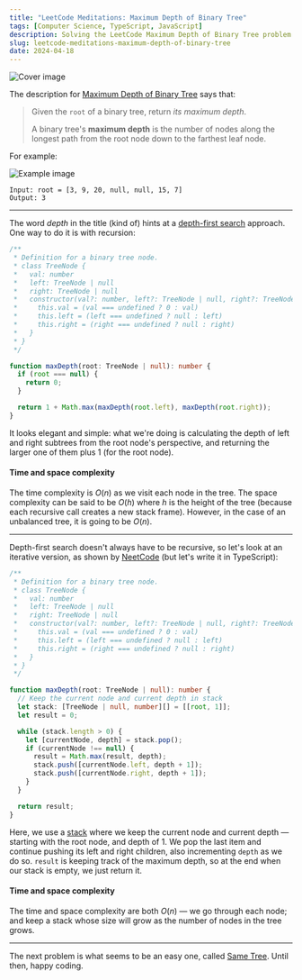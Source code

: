 ```yaml
---
title: "LeetCode Meditations: Maximum Depth of Binary Tree"
tags: [Computer Science, TypeScript, JavaScript]
description: Solving the LeetCode Maximum Depth of Binary Tree problem.
slug: leetcode-meditations-maximum-depth-of-binary-tree
date: 2024-04-18
---
```


![Cover image](/blog/post-images/2024-04-18/33-lm.png)

The description for [Maximum Depth of Binary Tree](https://leetcode.com/problems/maximum-depth-of-binary-tree) says that:

> Given the `root` of a binary tree, return _its maximum depth_.
>
> A binary tree's **maximum depth** is the number of nodes along the longest path from the root node down to the farthest leaf node.

For example:

![Example image](https://assets.leetcode.com/uploads/2020/11/26/tmp-tree.jpg)

```
Input: root = [3, 9, 20, null, null, 15, 7]
Output: 3
```

---

The word _depth_ in the title (kind of) hints at a [depth-first search](https://rivea0.github.io/blog/leetcode-meditations-chapter-7-trees#dfs) approach. One way to do it is with recursion:

```ts
/**
 * Definition for a binary tree node.
 * class TreeNode {
 *   val: number
 *   left: TreeNode | null
 *   right: TreeNode | null
 *   constructor(val?: number, left?: TreeNode | null, right?: TreeNode | null) {
 *     this.val = (val === undefined ? 0 : val)
 *     this.left = (left === undefined ? null : left)
 *     this.right = (right === undefined ? null : right)
 *   }
 * }
 */

function maxDepth(root: TreeNode | null): number {
  if (root === null) {
    return 0;
  }

  return 1 + Math.max(maxDepth(root.left), maxDepth(root.right));
}
```

It looks elegant and simple: what we're doing is calculating the depth of left and right subtrees from the root node's perspective, and returning the larger one of them plus 1 (for the root node).

#### Time and space complexity

The time complexity is $O(n)$ as we visit each node in the tree. The space complexity can be said to be $O(h)$ where $h$ is the height of the tree (because each recursive call creates a new stack frame). However, in the case of an unbalanced tree, it is going to be $O(n)$.

---

Depth-first search doesn't always have to be recursive, so let's look at an iterative version, as shown by [NeetCode](https://youtu.be/hTM3phVI6YQ?si=_Mzn37CRjHFzpO4G&t=643) (but let's write it in TypeScript):

```ts
/**
 * Definition for a binary tree node.
 * class TreeNode {
 *   val: number
 *   left: TreeNode | null
 *   right: TreeNode | null
 *   constructor(val?: number, left?: TreeNode | null, right?: TreeNode | null) {
 *     this.val = (val === undefined ? 0 : val)
 *     this.left = (left === undefined ? null : left)
 *     this.right = (right === undefined ? null : right)
 *   }
 * }
 */

function maxDepth(root: TreeNode | null): number {
  // Keep the current node and current depth in stack
  let stack: [TreeNode | null, number][] = [[root, 1]];
  let result = 0;

  while (stack.length > 0) {
    let [currentNode, depth] = stack.pop();
    if (currentNode !== null) {
      result = Math.max(result, depth);
      stack.push([currentNode.left, depth + 1]);
      stack.push([currentNode.right, depth + 1]);
    }
  }

  return result;
}
```

Here, we use a [stack](https://rivea0.github.io/blog/leetcode-meditations-chapter-4-stack) where we keep the current node and current depth — starting with the root node, and depth of 1.
We pop the last item and continue pushing its left and right children, also incrementing `depth` as we do so. `result` is keeping track of the maximum depth, so at the end when our stack is empty, we just return it. 

#### Time and space complexity

The time and space complexity are both $O(n)$ — we go through each node; and keep a stack whose size will grow as the number of nodes in the tree grows.

---

The next problem is what seems to be an easy one, called [Same Tree](https://leetcode.com/problems/same-tree). Until then, happy coding.

